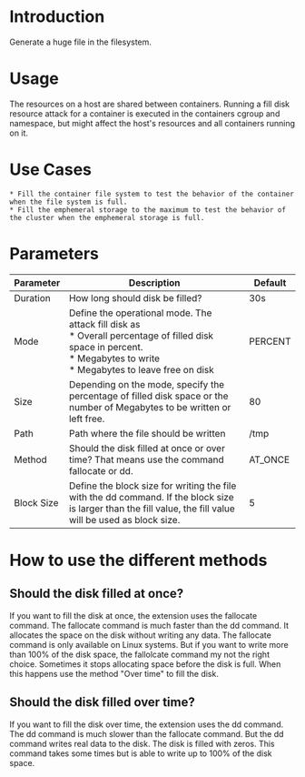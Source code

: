 # Introduction

Generate a huge file in the filesystem.

# Usage
The resources on a host are shared between containers.
Running a fill disk resource attack for a container is executed in the containers cgroup and namespace, but might affect the host's resources and all containers running on it.

# Use Cases

    * Fill the container file system to test the behavior of the container when the file system is full.
    * Fill the emphemeral storage to the maximum to test the behavior of the cluster when the emphemeral storage is full.

# Parameters

| Parameter  | Description                                                                                                                                                                         | Default |
|------------|-------------------------------------------------------------------------------------------------------------------------------------------------------------------------------------|---------|
| Duration   | How long should disk be filled?                                                                                                                                                     | 30s     |
| Mode       | Define the operational mode. The attack fill disk as <br/> * Overall percentage of filled disk space in percent. <br/> * Megabytes to write <br/> * Megabytes to leave free on disk | PERCENT |
| Size       | Depending on the mode, specify the percentage of filled disk space or the number of Megabytes to be written or left free.                                                           | 80      |
| Path       | Path where the file should be written                                                                                                                                               | /tmp    |
| Method     | Should the disk filled at once or over time? That means use the command fallocate or dd.                                                                                            | AT_ONCE |
| Block Size | Define the block size for writing the file with the dd command. If the block size is larger than the fill value, the fill value will be used as block size.                         | 5       |

# How to use the different methods
## Should the disk filled at once?
If you want to fill the disk at once, the extension uses the fallocate command. The fallocate command is much faster than the dd command.
It allocates the space on the disk without writing any data. The fallocate command is only available on Linux systems.
But if you want to write more than 100% of the disk space, the fallolcate command my not the right choice. Sometimes it stops allocating space before the disk is full.
When this happens use the method "Over time" to fill the disk.

## Should the disk filled over time?
If you want to fill the disk over time, the extension uses the dd command. The dd command is much slower than the fallocate command.
But the dd command writes real data to the disk. The disk is filled with zeros.
This command takes some times but is able to write up to 100% of the disk space.